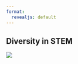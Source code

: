 ```yaml
---
format:
  revealjs: default
---
```


## Diversity in STEM {header-left="Week 9" header-right="Events"}
![](images/paste-1.png){fig-alt="Diversity in STEM Banner"}